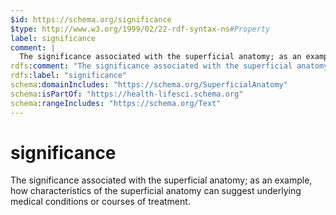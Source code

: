 ```yaml
---
$id: https://schema.org/significance
$type: http://www.w3.org/1999/02/22-rdf-syntax-ns#Property
label: significance
comment: |
  The significance associated with the superficial anatomy; as an example, how characteristics of the superficial anatomy can suggest underlying medical conditions or courses of treatment.
rdfs:comment: "The significance associated with the superficial anatomy; as an example, how characteristics of the superficial anatomy can suggest underlying medical conditions or courses of treatment."
rdfs:label: "significance"
schema:domainIncludes: "https://schema.org/SuperficialAnatomy"
schema:isPartOf: "https://health-lifesci.schema.org"
schema:rangeIncludes: "https://schema.org/Text"
---
```


# significance

The significance associated with the superficial anatomy; as an example, how characteristics of the superficial anatomy can suggest underlying medical conditions or courses of treatment.

